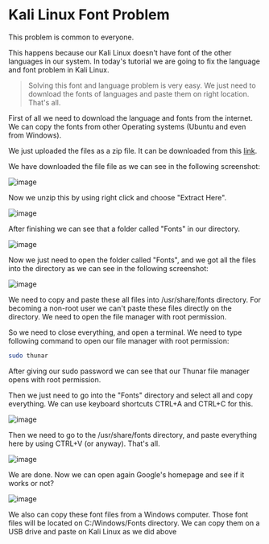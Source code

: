 
# Kali Linux Font Problem

<Callout emoji="⚠️">This problem is common to everyone.</Callout>

This happens because our Kali Linux doesn't have font of the other languages in our system. In today's tutorial we are going to fix the language and font problem in Kali Linux.

> Solving this font and language problem is very easy. We just need to download the fonts of languages and paste them on right location. That's all.

First of all we need to download the language and fonts from the internet. We can copy the fonts from other Operating systems (Ubuntu and even from Windows).

We just uploaded the files as a zip file. It can be downloaded from this [link](https://github.com/MohammadTaseenKhan/kali-solve/releases/download/font-problem/KaliLinuxin-Fonts.zip).

We have downloaded the file file as we can see in the following screenshot:

![image](https://user-images.githubusercontent.com/85288261/204045099-117dce28-bcd9-49fc-8145-1695556ad086.png)

Now we unzip this by using right click and choose "Extract Here".

![image](https://user-images.githubusercontent.com/85288261/204045117-0e30984d-23a2-446a-9c11-c8a2f35c695c.png)

After finishing we can see that a folder called "Fonts" in our directory.

![image](https://user-images.githubusercontent.com/85288261/204045158-297051f6-5d7c-4608-859a-8d10112e1dff.png)

Now we just need to open the folder called "Fonts", and we got all the files into the directory as we can see in the following screenshot:

![image](https://user-images.githubusercontent.com/85288261/204045217-4463d6a0-4e77-4264-845c-79323c8fbb39.png)

We need to copy and paste these all files into /usr/share/fonts directory. For becoming a non-root user we can't paste these files directly on the directory. We need to open the file manager with root permission.

So we need to close everything, and open a terminal. We need to type following command to open our file manager with root permission:

```bash
sudo thunar
```

After giving our sudo password we can see that our Thunar file manager opens with root permission.

Then we just need to go into the "Fonts" directory and select all and copy everything. We can use keyboard shortcuts CTRL+A and CTRL+C for this. 

![image](https://user-images.githubusercontent.com/85288261/204045302-cb3a1d43-2d53-406a-a4bc-e7479640416b.png)

Then we need to go to the /usr/share/fonts directory, and paste everything here by using CTRL+V (or anyway). That's all.

![image](https://user-images.githubusercontent.com/85288261/204045329-772c356b-0d3c-43f3-a3bf-327e97fbd492.png)

We are done. Now we can open again Google's homepage and see if it works or not?

![image](https://user-images.githubusercontent.com/85288261/204045358-4f15a2e3-159a-4fbf-8b57-e26227e139b7.png)

We also can copy these font files from a Windows computer. Those font files will be located on C:/Windows/Fonts directory. We can copy them on a USB drive and paste on Kali Linux as we did above





